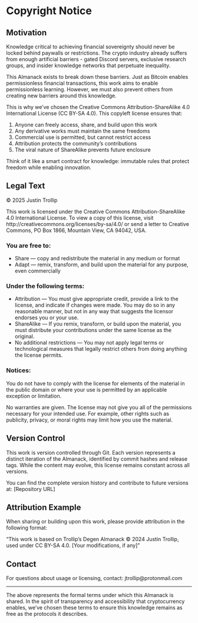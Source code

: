 # Copyright Notice {.unnumbered}

## Motivation

Knowledge critical to achieving financial sovereignty should never be locked behind paywalls or restrictions. The crypto industry already suffers from enough artificial barriers - gated Discord servers, exclusive research groups, and insider knowledge networks that perpetuate inequality.

This Almanack exists to break down these barriers. Just as Bitcoin enables permissionless financial transactions, this work aims to enable permissionless learning. However, we must also prevent others from creating new barriers around this knowledge.

This is why we've chosen the Creative Commons Attribution-ShareAlike 4.0 International License (CC BY-SA 4.0). This copyleft license ensures that:

1. Anyone can freely access, share, and build upon this work
2. Any derivative works must maintain the same freedoms
3. Commercial use is permitted, but cannot restrict access
4. Attribution protects the community's contributions
5. The viral nature of ShareAlike prevents future enclosure

Think of it like a smart contract for knowledge: immutable rules that protect freedom while enabling innovation.

## Legal Text

© 2025 Justin Trollip

This work is licensed under the Creative Commons Attribution-ShareAlike 4.0 International License. To view a copy of this license, visit http://creativecommons.org/licenses/by-sa/4.0/ or send a letter to Creative Commons, PO Box 1866, Mountain View, CA 94042, USA.

### You are free to:

- Share — copy and redistribute the material in any medium or format
- Adapt — remix, transform, and build upon the material for any purpose, even commercially

### Under the following terms:

- Attribution — You must give appropriate credit, provide a link to the license, and indicate if changes were made. You may do so in any reasonable manner, but not in any way that suggests the licensor endorses you or your use.
- ShareAlike — If you remix, transform, or build upon the material, you must distribute your contributions under the same license as the original.
- No additional restrictions — You may not apply legal terms or technological measures that legally restrict others from doing anything the license permits.

### Notices:

You do not have to comply with the license for elements of the material in the public domain or where your use is permitted by an applicable exception or limitation.

No warranties are given. The license may not give you all of the permissions necessary for your intended use. For example, other rights such as publicity, privacy, or moral rights may limit how you use the material.

## Version Control

This work is version controlled through Git. Each version represents a distinct iteration of the Almanack, identified by commit hashes and release tags. While the content may evolve, this license remains constant across all versions.

You can find the complete version history and contribute to future versions at: [Repository URL]

## Attribution Example

When sharing or building upon this work, please provide attribution in the following format:

"This work is based on Trollip's Degen Almanack © 2024 Justin Trollip, used under CC BY-SA 4.0. [Your modifications, if any]"

## Contact

For questions about usage or licensing, contact: jtrollip@protonmail.com

---

The above represents the formal terms under which this Almanack is shared. In the spirit of transparency and accessibility that cryptocurrency enables, we've chosen these terms to ensure this knowledge remains as free as the protocols it describes.